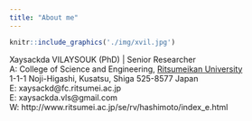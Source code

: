 ```yaml
---
title: "About me"
---
```


```r
knitr::include_graphics('./img/xvil.jpg')
```

<div align="center">
Xaysackda VILAYSOUK (PhD) | Senior Researcher </br>
A: College of Science and Engineering, [Ritsumeikan University](http://ritsumei.ac.jp) </br>
1-1-1 Noji-Higashi, Kusatsu, Shiga 525-8577 Japan </br>
E: xaysackd@fc.ritsumei.ac.jp </br>
E: xaysackda.vls@gmail.com </br>
W: http://www.ritsumei.ac.jp/se/rv/hashimoto/index_e.html
</div>